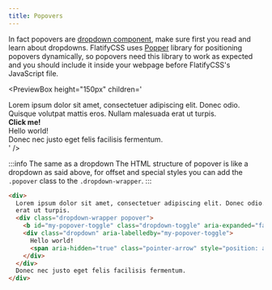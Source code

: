 ```yaml
---
title: Popovers
---
```



In fact popovers are [dropdown component](/docs/components/dropdown), make sure first you read and learn about dropdowns.
FlatifyCSS uses [Popper](https://popper.js.org/) library for positioning popovers dynamically, so popovers need this library to work as expected and you should include it inside your webpage before FlatifyCSS's JavaScript file.

<PreviewBox
	height="150px"
	children='
<!DOCTYPE html>
<html lang="en">
	<head>
		<meta charset="UTF-8" />
		<meta http-equiv="X-UA-Compatible" content="IE=edge" />
		<meta name="viewport" content="width=device-width, initial-scale=1.0" />
		<link rel="stylesheet" href="https://raw.githack.com/amir2mi/FlatifyCSS/master/dist/css/flatify-min.css" />
		<title>Dropdown</title>
		<script src="https://unpkg.com/@popperjs/core@2"></script>
		<script src="https://raw.githack.com/amir2mi/flatifycss/master/dist/js/flatify-min.js"></script>
	</head>
	<body>
		<div>
			Lorem ipsum dolor sit amet, consectetuer adipiscing elit. Donec odio. Quisque volutpat mattis eros. Nullam malesuada erat ut turpis.
			<div class="dropdown-wrapper">
				<b id="my-popover-toggle" class="dropdown-toggle" aria-expanded="false">
					Click me!
				</b>
				<div
					class="dropdown"
					aria-labelledby="my-popover-toggle"
				>
					Hello world!
					<span aria-hidden="true" class="pointer-arrow" style="position: absolute; left: 93px;"></span>
				</div>
			</div>
			Donec nec justo eget felis facilisis fermentum.
		</div>
    </body>

</html>
'
/>

:::info The same as a dropdown
The HTML structure of popover is like a dropdown as said above, for offset and special styles you can add the `.popover` class to the `.dropdown-wrapper`.
:::

```html title="index.html"
<div>
  Lorem ipsum dolor sit amet, consectetuer adipiscing elit. Donec odio. Quisque volutpat mattis eros. Nullam malesuada
  erat ut turpis.
  <div class="dropdown-wrapper popover">
    <b id="my-popover-toggle" class="dropdown-toggle" aria-expanded="false"> Click me! </b>
    <div class="dropdown" aria-labelledby="my-popover-toggle">
      Hello world!
      <span aria-hidden="true" class="pointer-arrow" style="position: absolute; left: 93px;"></span>
    </div>
  </div>
  Donec nec justo eget felis facilisis fermentum.
</div>
```
